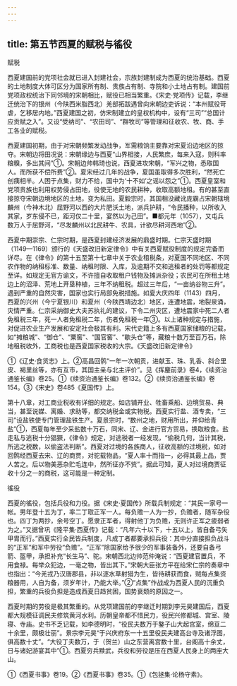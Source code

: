 ```yaml
---
---
---
```

title: 第五节西夏的赋税与徭役
---



赋税

西夏建国前的党项社会就已进入封建社会，宗族封建制成为西夏的统治基础。西夏的土地制度大体可区分为国家所有制、贵族占有制、寺院和小土地占有制。建国前党项政权统治下同邻境的宋朝相比，赋役已相当繁重。《宋史·党项传》记载，李继迁统治下的银州（今陕西米脂西北）羌部拓跋遇曾向宋朝边吏诉说：“本州赋役苛虐，乞移居内地。”西夏建国之初，仿宋制建立的皇权机构中，设有“三司”“总国计应贡赋之入”。又设“受纳司”、“农田司”、“群牧司”等管理和征收农、牧、商、手工各业的赋税。

西夏建国初期，由于对宋朝频繁发动战争，军需粮饷主要靠对宋夏沿边地区的掠夺。宋朝边将田况说：宋朝缘边与西夏“山界相接，人民繁庶，每来入寇，则科率粮糗，多出其间”①。宋朝边帅韩琦也说，西夏进攻宋朝，“军兴之物，悉取国人。而所获不偿所费”②。夏宋经过几年的战争，夏国虽取得多次胜利，“然死亡创痍相半。人困于点集，财力不给，国中为‘十不如’之谣以怨之”①。西夏皇室和党项贵族也利用权势侵占田地，役使无地的农民耕种，收取高额地租。有的甚至直接掠夺宋朝边境地区的土地，变为私田。夏毅宗时，其国相没藏讹庞霸占宋朝辖境麟州（今神木北）屈野河以西的大片肥沃土地，派兵护耕，“令民播种，以所收入其家，岁东侵不已，距河仅二十里，宴然以为己田”。■都元年（1057），又屯兵数万人于屈野河，“尽发麟州以北民耕牛、农具，计欲尽耕河西地”②。

西夏中期崇宗、仁宗时期，是西夏封建经济发展的鼎盛时期。仁宗天盛时期（1149—1169）颁行的《天盛改旧新定律令》中有关西夏赋役制度的规定完备而详尽。在《律令》的第十五至第十七章中关于农业租税条，对夏国不同地区、不同农作物的纳租标准、数量、纳租时限、入库，及逾期不交和逃租者的处罚等都规定至详。如规定无官方谕文，不许擅自收取租户钱物及摊派杂役；农民可在所租土地边上的沼泽、荒地上开垦种植，三年不纳租税。超过三年后，“一亩纳谷物三升”。遇到严重的自然灾害，国家也实行局部免税措施。如夏大庆四年（1143）四月，西夏的兴州（今宁夏银川）和夏州（今陕西靖边北）地区，连遭地震，地裂泉涌，灾情严重。仁宗采纳御史大夫苏执礼的建议，下令二州灾区，遭地震家中死二人者免租税三年，死一人者免租税二年，伤者免租税一年③。以上诸种规定与措施，对促进农业生产发展和安定社会极其有利。宋代史籍上多有西夏国家储粮的记载，如“摊粮城”、“御仓”、“粟窖”、“国官窖”、“歇头仓”等，藏粮十数万至百万石。除地租税收外，工商税也是西夏国家税收的大宗。《天盛改旧新定律令》

①《辽史·食货志》上。②高昌回鹘“一年一次朝贡，进献玉、珠、乳香、斜合里皮、褐里丝等，亦有互市，其国主亲与北主评价”。见《挥麈前录》卷4，《续资治通鉴长编》卷25。①《续资治通鉴长编》卷132。②《续资治通鉴长编》卷154。③《宋史》卷485《夏国传》上。

第十八章，对工商业税收有详细的规定。如店铺开业、牲畜乘船、边境贸易、典当，甚至说媒、离婚、求助等，都交纳税金或实物税。西夏实行盐、酒专卖，“三司”设盐铁使专门管理盐铁生产。夏景宗时，“数州之地，财用所出，并仰给青盐”①，西夏每年至少采盐数十万石，同宋、辽、金进行官方贸易，换取粮食。盐走私与逃税十分猖獗，《律令》规定，对逃税者一经发现，“偷税几何，当计其税，所逃之税数，以偷盗法判断”。西夏对过境的各族商人，征收高额的过境税，如对回鹘经西夏去宋、辽的商贾，对驼载物品，“夏人率十而指一，必得其最上品，贾人苦之。后以物美恶杂贮毛连中，然所征亦不赀”。据此可知，夏人对过境商贾征收十分之一的商税，这可能是一种定制。

徭役

西夏的徭役，包括兵役和力役。据《宋史·夏国传》所载兵制规定：“其民一家号一帐。男年登十五为丁，率二丁取正军一人。每负赡一人为一抄，负赡者，随军杂役也。四丁为两抄，余号空丁。愿隶正军者，得射他丁为负赡，无则许正军之疲弱者为之。”又据曾巩《隆平集·西夏传》记载：“凡年六十以下，十五以上，皆自备弓矢甲胄而行。”西夏实行全民皆兵制度，凡成丁者都要承担兵役：其中分直接担负战斗的“正军”和军中劳役“负赡”。“正军”除国家给予很少的军事装备外，还要自备弓箭、盔甲，承担补充“长生马”、驼。宋朝西北边帅范仲淹说：“西夏建官置兵，不用食禄。每举众犯边，一毫之物，皆出其下。”宋朝大臣张方平在给宋仁宗的奏章中也指出：“今羌戎乃汉唐郡县，非以逐水草射猎为生，皆待耕获而食，贼每点集资粮器用，人自为备，须岁年计，乃能大举。”②“点集”作战成为西夏人民的沉重负担，繁重的兵役负担是造成西夏日趋贫困，国势衰颓的原因之一。

西夏时期的劳役是极其繁重的。从党项建国前的李继迁时期到李元昊建国后，西夏都大规模征调民夫修筑黄河水利。历朝皇帝都不惜民力，役民兴修都城、宫室、陵寝、寺庙。史书不乏记载，如李德明时，“役民夫数万于鏊子山大起宫室，绵亘二十余里，颇极壮丽”。景宗李元昊“于兴庆府东一十五里役民夫建高台寺及诸浮图，俱高数十丈”。“大役丁夫数万，于（贺兰）山之东营离宫数十里，台阁高十余丈，日与诸妃游宴其中”①。西夏穷兵黩武，兵役和劳役是压在西夏人民身上的两座大山。

①《西夏书事》卷19。②《西夏书事》卷35。①《包拯集·论杨守素》。